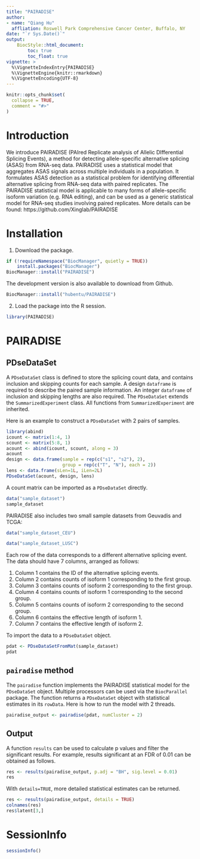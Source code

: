 ```yaml
---
title: "PAIRADISE"
author:
- name: "Qiang Hu"
  affliation: Roswell Park Comprehensive Cancer Center, Buffalo, NY
date: "`r Sys.Date()`"
output:
    BiocStyle::html_document:
        toc: true
        toc_float: true
vignette: >
  %\VignetteIndexEntry{PAIRADISE}
  %\VignetteEngine{knitr::rmarkdown}
  %\VignetteEncoding{UTF-8}
---
```


```r
knitr::opts_chunk$set(
  collapse = TRUE,
  comment = "#>"
)
```

# Introduction
We introduce PAIRADISE (PAIred Replicate analysis of Allelic DIfferential Splicing Events), a method for detecting allele-specific alternative splicing (ASAS) from RNA-seq data. PAIRADISE uses a statistical model that aggregates ASAS signals across multiple individuals in a population. It formulates ASAS detection as a statistical problem for identifying differential alternative splicing from RNA-seq data with paired replicates. The PAIRADISE statistical model is applicable to many forms of allele-specific isoform variation (e.g. RNA editing), and can be used as a generic statistical model for RNA-seq studies involving paired replicates. More details can be found: https://github.com/Xinglab/PAIRADISE

# Installation
1. Download the package. 

```r
if (!requireNamespace("BiocManager", quietly = TRUE))
    install.packages("BiocManager")
BiocManager::install("PAIRADISE")
```
The development version is also available to download from Github. 
```r
BiocManager::install("hubentu/PAIRADISE")
```

2. Load the package into the R session.
```r
library(PAIRADISE)
```

# PAIRADISE
## PDseDataSet
A `PDseDataSet` class is defined to store the splicing count data, and contains inclusion and skipping counts for each sample. A design `dataframe` is required to describe the paired sample information. An integer `dataframe` of inclusion and skipping lengths are also required. The `PDseDataSet` extends the `SummarizedExperiment` class. All functions from `SummarizedExperiment` are inherited.

Here is an example to construct a `PDseDataSet` with 2 pairs of samples.
```r
library(abind)
icount <- matrix(1:4, 1)
scount <- matrix(5:8, 1)
acount <- abind(icount, scount, along = 3)
acount
design <- data.frame(sample = rep(c("s1", "s2"), 2),
                     group = rep(c("T", "N"), each = 2))
lens <- data.frame(sLen=1L, iLen=2L)
PDseDataSet(acount, design, lens)
```

A count matrix can be imported as a `PDseDataSet` directly.
```r
data("sample_dataset")
sample_dataset


```

PAIRADISE also includes two small sample datasets from Geuvadis and TCGA:

```r
data("sample_dataset_CEU")

data("sample_dataset_LUSC")
```

Each row of the data corresponds to a different alternative splicing event. The data should have 7 columns, arranged as follows:

1. Column 1 contains the ID of the alternative splicing events.
2. Column 2 contains counts of isoform 1 corresponding to the first group.
3. Column 3 contains counts of isoform 2 corresponding to the first group.
4. Column 4 contains counts of isoform 1 corresponding to the second group.
5. Column 5 contains counts of isoform 2 corresponding to the second group.
6. Column 6 contains the effective length of isoform 1.
7. Column 7 contains the effective length of isoform 2.

To import the data to a `PDseDataSet` object.
```r
pdat <- PDseDataSetFromMat(sample_dataset)
pdat
```

## `pairadise` method
The `pairadise` function implements the PAIRADISE statistical model for the `PDseDataSet` object. Multiple processors can be used via the `BiocParallel` package. The function returns a `PDseDataSet` object with statistical estimates in its `rowData`. Here is how to run the model with 2 threads.
```r
pairadise_output <- pairadise(pdat, numCluster = 2)
```

## Output
A function `results` can be used to calculate p values and filter the significant results. For example, results significant at an FDR of 0.01 can be obtained as follows.
```r
res <- results(pairadise_output, p.adj = "BH", sig.level = 0.01)
res
```

With `details=TRUE`, more detailed statistical estimates can be returned.
```r
res <- results(pairadise_output, details = TRUE)
colnames(res)
res$latent[3,]
```

# SessionInfo
```r
sessionInfo()
```
